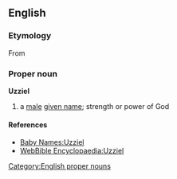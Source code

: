 == English ==
=== Etymology ===
{{etystub}}
From {{Hebr.}} [[]]
=== Proper noun ===
[[Category:English proper nouns]]
'''Uzziel'''
#a [[male]] [[given name]]; strength or power of God
==== References ====
* [http://www.babynames.com.au/Search/search-categories-biblical-results.asp?Name=Uzziel&Gender=Boys Baby Names:Uzziel]
* [http://www.christiananswers.net/dictionary/uzziel.html WebBible Encyclopaedia:Uzziel]